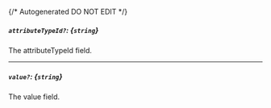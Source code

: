 {/* Autogenerated DO NOT EDIT  */}
##### `attributeTypeId?`: *{`string`}*
The attributeTypeId field.

---
##### `value?`: *{`string`}*
The value field.

